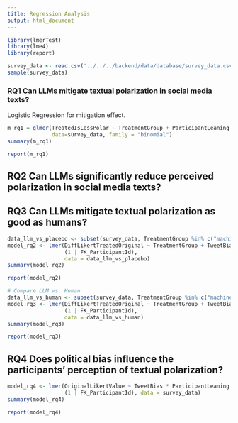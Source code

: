 ```yaml
---
title: Regression Analysis
output: html_document
---
```


```r
library(lmerTest)
library(lme4)
library(report)
```

```r
survey_data <- read.csv('../../../backend/data/database/survey_data.csv')
sample(survey_data)
```
### **RQ1** Can LLMs mitigate textual polarization in social media texts?

Logistic Regression for mitigation effect.

```r
m_rq1 = glmer(TreatedIsLessPolar ~ TreatmentGroup + ParticipantLeaning * TweetBias + (1 | FK_ParticipantId),
              data=survey_data, family = "binomial")
summary(m_rq1)
```
```r
report(m_rq1)
```
## **RQ2** Can LLMs significantly reduce perceived polarization in social media texts?
## **RQ3** Can LLMs mitigate textual polarization as good as humans?

```r

data_llm_vs_placebo <- subset(survey_data, TreatmentGroup %in% c("machine", "placebo"))
model_rq2 <- lmer(DiffLikertTreatedOriginal ~ TreatmentGroup + TweetBias * ParticipantLeaning + 
                  (1 | FK_ParticipantId), 
                  data = data_llm_vs_placebo)
summary(model_rq2)
```
```r
report(model_rq2)
```
```r
# Compare LLM vs. Human
data_llm_vs_human <- subset(survey_data, TreatmentGroup %in% c("machine", "human"))
model_rq3 <- lmer(DiffLikertTreatedOriginal ~ TreatmentGroup + TweetBias + ParticipantLeaning + 
                  (1 | FK_ParticipantId), 
                  data = data_llm_vs_human)
summary(model_rq3)
```
```r
report(model_rq3)
```

## **RQ4** Does political bias influence the participants' perception of textual polarization?

```r
model_rq4 <- lmer(OriginalLikertValue ~ TweetBias * ParticipantLeaning + 
                  (1 | FK_ParticipantId), data = survey_data)
summary(model_rq4)
```

```r
report(model_rq4)
```

